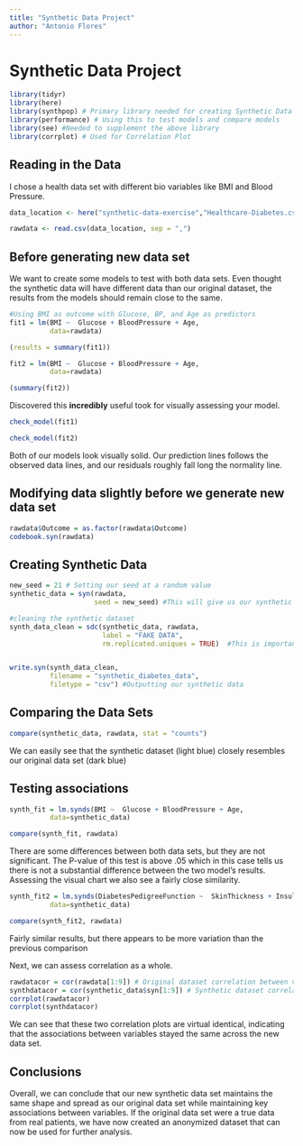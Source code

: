 ```yaml
---
title: "Synthetic Data Project"
author: "Antonio Flores"
---
```



# Synthetic Data Project


```r
library(tidyr)
library(here)
library(synthpop) # Primary library needed for creating Synthetic Data
library(performance) # Using this to test models and compare models
library(see) #Needed to supplement the above library
library(corrplot) # Used for Correlation Plot
```

## Reading in the Data

I chose a health data set with different bio variables like BMI and Blood Pressure.
```r
data_location <- here("synthetic-data-exercise","Healthcare-Diabetes.csv")

rawdata <- read.csv(data_location, sep = ",")
```



## Before generating new data set

We want to create some models to test with both data sets. Even thought the synthetic data will have different data than our original dataset, the results from the models should remain close to the same.
```r
#Using BMI as outcome with Glucose, BP, and Age as predictors
fit1 = lm(BMI ~  Glucose + BloodPressure + Age,
          data=rawdata)

(results = summary(fit1))
```


```r
fit2 = lm(BMI ~  Glucose + BloodPressure + Age,
          data=rawdata)

(summary(fit2))

```



Discovered this **incredibly** useful took for visually assessing your model.
```r
check_model(fit1)
```
```r
check_model(fit2)
```

Both of our models look visually solid. Our prediction lines follows the observed data lines, and our residuals roughly fall long the normality line. 



## Modifying data slightly before we generate new data set
```r
rawdata$Outcome = as.factor(rawdata$Outcome)
codebook.syn(rawdata)
```


## Creating Synthetic Data

```r
new_seed = 21 # Setting our seed at a random value
synthetic_data = syn(rawdata, 
                     seed = new_seed) #This will give us our synthetic dataset
```



```r
#cleaning the synthetic dataset
synth_data_clean = sdc(synthetic_data, rawdata, 
                       label = "FAKE DATA",
                       rm.replicated.uniques = TRUE)  #This is important! Sometimes, when we create "fake" synthetic data, we happen to recreate an actual observation in the original data set. So, in the name of privacy, we remove those observations.


write.syn(synth_data_clean, 
          filename = "synthetic_diabetes_data",
          filetype = "csv") #Outputting our synthetic data
```



## Comparing the Data Sets

```r
compare(synthetic_data, rawdata, stat = "counts")
```
We can easily see that the synthetic dataset (light blue) closely resembles our original data set (dark blue)



## Testing associations
```r
synth_fit = lm.synds(BMI ~  Glucose + BloodPressure + Age,
          data=synthetic_data)

compare(synth_fit, rawdata)
```

There are some differences between both data sets, but they are not significant. The P-value of this test is above .05 which in this case tells us there is not a substantial difference between the two model's results. Assessing the visual chart we also see a fairly close similarity. 



```r
synth_fit2 = lm.synds(DiabetesPedigreeFunction ~  SkinThickness + Insulin + Pregnancies,
          data=synthetic_data)

compare(synth_fit2, rawdata)
```

Fairly similar results, but there appears to be more variation than the previous comparison


Next, we can assess correlation as a whole.


```r
rawdatacor = cor(rawdata[1:9]) # Original dataset correlation between variables
synthdatacor = cor(synthetic_data$syn[1:9]) # Synthetic dataset correlation 
corrplot(rawdatacor)
corrplot(synthdatacor)
```
We can see that these two correlation plots are virtual identical, indicating that the associations between variables stayed the same across the new data set. 


## Conclusions

Overall, we can conclude that our new synthetic data set maintains the same shape and spread as our original data set while maintaining key associations between variables. If the original data set were a true data from real patients, we have now created an anonymized dataset that can now be used for further analysis. 

